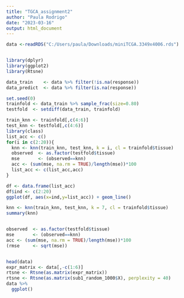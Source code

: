 ---
title: "TGCA_assignment2"
author: "Paula Rodrigo"
date: "2023-03-16"
output: html_document
---


```{r}
data <-readRDS("C:/Users/paula/Downloads/miniTCGA.3349x4006.rds")


library(dplyr)
library(ggplot2)
library(Rtsne)

data_train    <- data %>% filter(!is.na(response))
data_predict  <- data %>% filter(is.na(response))

set.seed(0)
trainfold <- data_train %>% sample_frac(size=0.80)
testfold  <- setdiff(data_train, trainfold)

train_knn <- trainfold[,c(4:6)]
test_knn <- testfold[,c(4:6)]
library(class)
list_acc <- c()
for(i in c(2:20)){
  knn <- knn(train_knn, test_knn, k = i, cl = trainfold$tissue)
  observed  <- as.factor(testfold$tissue)
  mse       <- (observed==knn) 
  acc <- (sum(mse, na.rm = TRUE)/length(mse))*100 
  list_acc <- c(list_acc,acc)
}

df <- data.frame(list_acc)
df$ind <- c(2:20)
ggplot(df, aes(x=ind,y=list_acc)) + geom_line()

knn <- knn(train_knn, test_knn, k = 7, cl = trainfold$tissue)
summary(knn)


observed  <- as.factor(testfold$tissue)
mse       <- (observed==knn) 
acc <- (sum(mse, na.rm = TRUE)/length(mse))*100
(rmse     <- sqrt(mse))


head(data)
expr_matrix <- data[,-c(1:6)]
rtsne <- Rtsne(as.matrix(expr_matrix))
rtsne <- Rtsne(as.matrix(sub1_random_1000$X), perplexity = 40)
data %>% 
  ggplot()

  
```


